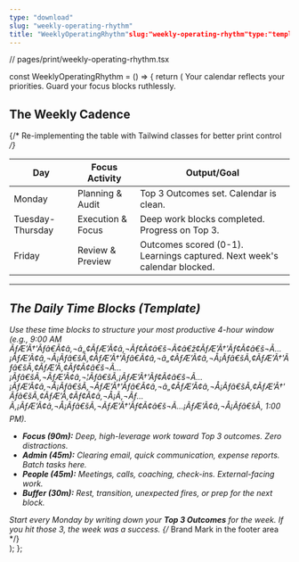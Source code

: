 ```yaml
---
type: "download"
slug: "weekly-operating-rhythm"
title: "WeeklyOperatingRhythm"slug:"weekly-operating-rhythm"type:"template"slug:"weekly-operating-rhythm"type:"Download"title:"WeeklyOperatingRhythm"date:2025-10-13author:"AbrahamofLondon"readTime:2minreadcategory:"Resources"
---
```


// pages/print/weekly-operating-rhythm.tsx

const WeeklyOperatingRhythm = () => {
  return (
    <BrandFrame title="Weekly Operating Rhythm & Daily Blocks" subtitle="A template for high-leverage allocation of time and focus across the week." pageSize="A4" >
      <PullLine subtle>Your calendar reflects your priorities. Guard your focus blocks ruthlessly.</PullLine>
      <h2 className="mt-8">The Weekly Cadence</h2>
      {/* Re-implementing the table with Tailwind classes for better print control */}
      <table className="mt-4 w-full border-collapse">
        <thead>
          <tr className="bg-[color:var(--color-primary)/0.1] text-forest">
            <th className="p-3 text-left border-b-2 border-[color:var(--color-primary)/0.2] w-1/4">Day</th>
            <th className="p-3 text-left border-b-2 border-[color:var(--color-primary)/0.2] w-1/4">Focus Activity</th>
            <th className="p-3 text-left border-b-2 border-[color:var(--color-primary)/0.2] w-1/2">Output/Goal</th>
          </tr>
        </thead>
        <tbody>
          <tr className="border-b border-lightGrey/60">
            <td className="p-3 font-bold text-deepCharcoal">Monday</td>
            <td className="p-3 text-sm text-gray-700">Planning &amp; Audit</td>
            <td className="p-3 text-sm text-gray-700">Top 3 Outcomes set. Calendar is clean.</td>
          </tr>
          <tr className="bg-warmWhite/50 border-b border-lightGrey/60">
            <td className="p-3 font-bold text-deepCharcoal">Tuesday-Thursday</td>
            <td className="p-3 text-sm text-gray-700">Execution &amp; Focus</td>
            <td className="p-3 text-sm text-gray-700">Deep work blocks completed. Progress on Top 3.</td>
          </tr>
          <tr>
            <td className="p-3 font-bold text-deepCharcoal">Friday</td>
            <td className="p-3 text-sm text-gray-700">Review &amp; Preview</td>
            <td className="p-3 text-sm text-gray-700">Outcomes scored (0-1). Learnings captured. Next week's calendar blocked.</td>
          </tr>
        </tbody>
      </table>
      <hr className="my-8 border-t border-lightGrey" />
      <h2>The Daily Time Blocks (Template)</h2>
      <p className="mb-4 text-gray-700"> Use these time blocks to structure your most productive 4-hour window (e.g., 9:00 AM ÃƒÆ’Ã†'Ãƒâ€Ã¢â‚¬â„¢ÃƒÆ’Ã¢â‚¬Ãƒ¢Ã¢â€š¬Ã¢â€ž¢ÃƒÆ’Ã†'Ãƒ¢Ã¢â€š¬Ã…¡ÃƒÆ’Ã¢â‚¬Å¡Ãƒâ€šÃ‚¢ÃƒÆ’Ã†'Ãƒâ€Ã¢â‚¬â„¢ÃƒÆ’Ã¢â‚¬Å¡Ãƒâ€šÃ‚¢ÃƒÆ’Ã†'Ãƒâ€šÃ‚¢ÃƒÆ’Ã‚¢Ãƒ¢Ã¢â€š¬Ã…¡Ãƒâ€šÃ‚¬ÃƒÆ’Ã¢â‚¬¦Ãƒâ€šÃ‚¡ÃƒÆ’Ã†'Ãƒ¢Ã¢â€š¬Ã…¡ÃƒÆ’Ã¢â‚¬Å¡Ãƒâ€šÃ‚¬ÃƒÆ’Ã†'Ãƒâ€Ã¢â‚¬â„¢ÃƒÆ’Ã¢â‚¬Å¡Ãƒâ€šÃ‚¢ÃƒÆ’Ã†'Ãƒâ€šÃ‚¢ÃƒÆ’Ã‚¢Ãƒ¢Ã¢â‚¬Å¡Ã‚¬Ãƒ…Ã‚¡ÃƒÆ’Ã¢â‚¬Å¡Ãƒâ€šÃ‚¬ÃƒÆ’Ã†'Ãƒ¢Ã¢â€š¬Ã…¡ÃƒÆ’Ã¢â‚¬Å¡Ãƒâ€šÃ‚ 1:00 PM). </p>
      <ul className="list-disc pl-5 space-y-3">
        <li> <strong>Focus (90m):</strong> Deep, high-leverage work toward Top 3 outcomes. Zero distractions. </li>
        <li> <strong>Admin (45m):</strong> Clearing email, quick communication, expense reports. Batch tasks here. </li>
        <li> <strong>People (45m):</strong> Meetings, calls, coaching, check-ins. External-facing work. </li>
        <li> <strong>Buffer (30m):</strong> Rest, transition, unexpected fires, or prep for the next block. </li>
      </ul>
      <Note tone="key" title="Rule of 3" className="mt-8"> Start every Monday by writing down your <strong>Top 3 Outcomes</strong> for the week. If you hit those 3, the week was a success. </Note>
      {/* Brand Mark in the footer area */}
      <div className="mt-12 text-center pt-6 border-t border-lightGrey/80">
        <EmbossedBrandMark src="/assets/images/abraham-logo.jpg" alt="Abraham of London Operating System Mark" width={80} height={80} effect="deboss" className="inline-block" baseColor="transparent" />
      </div>
    </BrandFrame>
  );
};

